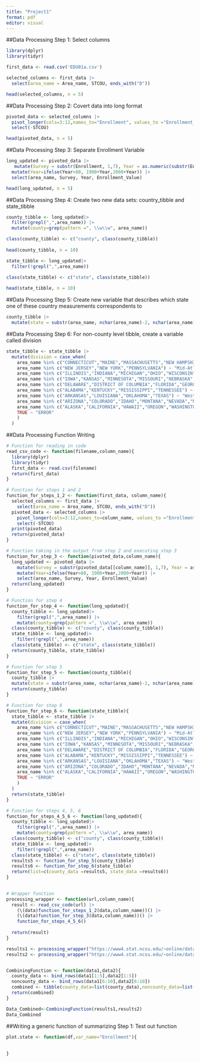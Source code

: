 ```yaml
---
title: "Project1"
format: pdf
editor: visual
---
```


##Data Processing Step 1: Select columns

```r
library(dplyr)
library(tidyr)

first_data <- read.csv('EDU01a.csv')

selected_columns <- first_data |> 
  select(area_name = Area_name, STCOU, ends_with("D"))

head(selected_columns, n = 5)
```

##Data Processing Step 2: Covert data into long format

```r

pivoted_data <- selected_columns |>
  pivot_longer(cols=3:12,names_to="Enrollment", values_to ="Enrollment_Value") |>
  select(-STCOU)

head(pivoted_data, n = 5)
```

##Data Processing Step 3: Separate Enrollment Variable

```r

long_updated <- pivoted_data |>
   mutate(Survey = substr(Enrollment, 1,7), Year = as.numeric(substr(Enrollment, 8,9))) |>
  mutate(Year=ifelse(Year>80, 1900+Year,2000+Year)) |>
  select(area_name, Survey, Year, Enrollment_Value)

head(long_updated, n = 5)
```

##Data Processing Step 4: Create two new data sets: country_tibble and state_tibble

```r
county_tibble <- long_updated|>
  filter(grepl(",",area_name)) |> 
  mutate(county=grep(pattern =", \\w\\w", area_name))

class(county_tibble) <- c("county", class(county_tibble))
  
head(county_tibble, n = 10)

state_tibble <- long_updated|>
  filter(!grepl(",",area_name)) 

class(state_tibble) <- c("state", class(state_tibble))
  
head(state_tibble, n = 10)
```

##Data Processing Step 5: Create new variable that describes which state one of these country measurements correspondents to

```r
county_tibble |>
  mutate(state = substr(area_name, nchar(area_name)-2, nchar(area_name)))
```

##Data Processing Step 6: For non-county level tibble, create a variable called division

```r
state_tibble <- state_tibble |>
  mutate(division = case_when(
    area_name %in% c("CONNECTICUT","MAINE","MASSACHUSETTS","NEW HAMPSHIRE","RHODE ISLAND","VERMONT") ~ "New England",
    area_name %in% c("NEW JERSEY","NEW YORK","PENNSYLVANIA") ~ "Mid-Atlantic",
    area_name %in% c("ILLINOIS","INDIANA","MICHIGAN","OHIO","WISCONSIN") ~ "East North Central",
    area_name %in% c("IOWA","KANSAS","MINNESOTA","MISSOURI","NEBRASKA","NORTH DAKOTA","SOUTH DAKOTA") ~ "West North Central",
    area_name %in% c("DELAWARE","DISTRICT OF COLUMBIA","FLORIDA","GEORGIA","MARYLAND","NORTH CAROLINA","SOUTH CAROLINA","VIRGINIA","WEST VIRGINIA") ~ "South Atlantic",
    area_name %in% c("ALABAMA","KENTUCKY","MISSISSIPPI","TENNESSEE") ~ "East South Central",
    area_name %in% c("ARKANSAS","LOUISIANA","OKLAHOMA","TEXAS") ~ "West South Central",
    area_name %in% c("ARIZONA","COLORADO","IDAHO","MONTANA","NEVADA","NEW MEXICO","UTAH","WYOMING") ~ "Mountain",
    area_name %in% c("ALASKA","CALIFORNIA","HAWAII","OREGON","WASHINGTON") ~ "Pacific",
    TRUE ~ "ERROR"
    )
  )
```

##Data Processing Function Writing

```r
# Function for reading in code
read_csv_code <- function(filename,column_name){
  library(dplyr)
  library(tidyr)
  first_data <- read.csv(filename)
  return(first_data)
}

# Function for steps 1 and 2  
function_for_steps_1_2 <- function(first_data, column_name){
  selected_columns <- first_data |> 
    select(area_name = Area_name, STCOU, ends_with("D"))
  pivoted_data <- selected_columns |>
    pivot_longer(cols=3:12,names_to=column_name, values_to ="Enrollment_Value") |>
    select(-STCOU)
  print(pivoted_data)
  return(pivoted_data)
}

# Function taking in the output from step 2 and executing step 3
function_for_step_3 <- function(pivoted_data,column_name){
  long_updated <- pivoted_data |>
    mutate(Survey = substr(pivoted_data[[column_name]], 1,7), Year = as.numeric(substr(pivoted_data[[column_name]], 8,9))) |>
    mutate(Year=ifelse(Year>80, 1900+Year,2000+Year)) |>
    select(area_name, Survey, Year, Enrollment_Value)
  return(long_updated)
}

# Function for step 4
function_for_step_4 <- function(long_updated){
  county_tibble <- long_updated|>
    filter(grepl(",",area_name)) |> 
    mutate(county=grep(pattern =", \\w\\w", area_name))
  class(county_tibble) <- c("county", class(county_tibble))
  state_tibble <- long_updated|>
    filter(!grepl(",",area_name)) 
  class(state_tibble) <- c("state", class(state_tibble))
  return(county_tibble, state_tibble)
}

# Function for step 5
function_for_step_5 <- function(county_tibble){
  county_tibble |>
  mutate(state = substr(area_name, nchar(area_name)-2, nchar(area_name)))
  return(county_tibble)
}

# Function for step 6
function_for_step_6 <- function(state_tibble){
  state_tibble <- state_tibble |>
  mutate(division = case_when(
    area_name %in% c("CONNECTICUT","MAINE","MASSACHUSETTS","NEW HAMPSHIRE","RHODE ISLAND","VERMONT") ~ "New England",
    area_name %in% c("NEW JERSEY","NEW YORK","PENNSYLVANIA") ~ "Mid-Atlantic",
    area_name %in% c("ILLINOIS","INDIANA","MICHIGAN","OHIO","WISCONSIN") ~ "East North Central",
    area_name %in% c("IOWA","KANSAS","MINNESOTA","MISSOURI","NEBRASKA","NORTH DAKOTA","SOUTH DAKOTA") ~ "West North Central",
    area_name %in% c("DELAWARE","DISTRICT OF COLUMBIA","FLORIDA","GEORGIA","MARYLAND","NORTH CAROLINA","SOUTH CAROLINA","VIRGINIA","WEST VIRGINIA") ~ "South Atlantic",
    area_name %in% c("ALABAMA","KENTUCKY","MISSISSIPPI","TENNESSEE") ~ "East South Central",
    area_name %in% c("ARKANSAS","LOUISIANA","OKLAHOMA","TEXAS") ~ "West South Central",
    area_name %in% c("ARIZONA","COLORADO","IDAHO","MONTANA","NEVADA","NEW MEXICO","UTAH","WYOMING") ~ "Mountain",
    area_name %in% c("ALASKA","CALIFORNIA","HAWAII","OREGON","WASHINGTON") ~ "Pacific",
    TRUE ~ "ERROR"
    )
  )
  return(state_tibble)
}

# Function for steps 4, 5, 6
function_for_steps_4_5_6 <- function(long_updated){
  county_tibble <- long_updated|>
    filter(grepl(",",area_name)) |> 
    mutate(county=grep(pattern =", \\w\\w", area_name))
  class(county_tibble) <- c("county", class(county_tibble))
  state_tibble <- long_updated|>
    filter(!grepl(",",area_name)) 
  class(state_tibble) <- c("state", class(state_tibble))
  results5 <- function_for_step_5(county_tibble)
  results6 <- function_for_step_6(state_tibble)
  return(list=c(county_data =results5, state_data =results6))
}
  

# Wrapper function
processing_wrapper <- function(url,column_name){
  result <- read_csv_code(url) |>
    (\(data)function_for_steps_1_2(data,column_name))() |>
    (\(data)function_for_step_3(data,column_name))() |>
    function_for_steps_4_5_6()
  
  return(result)
}

results1 <- processing_wrapper("https://www4.stat.ncsu.edu/~online/datasets/EDU01b.csv",'Enrollment')
results2 <- processing_wrapper("https://www4.stat.ncsu.edu/~online/datasets/EDU01a.csv",'Enrollment')


CombiningFunction <- function(data1,data2){
  county_data <- bind_rows(data1[1:5],data2[1:5])
  noncounty_data <- bind_rows(data1[6:10],data2[6:10])
  combined <- tibble(county_data=list(county_data),noncounty_data=list(noncounty_data))
  return(combined)
}

Data_Combined<-CombiningFunction(results1,results2)
Data_Combined

```

##Writing a generic function of summarizing Step 1: Test out function

```r

plot.state <- function(df,var_name="Enrollment"){
  
  
}


```
